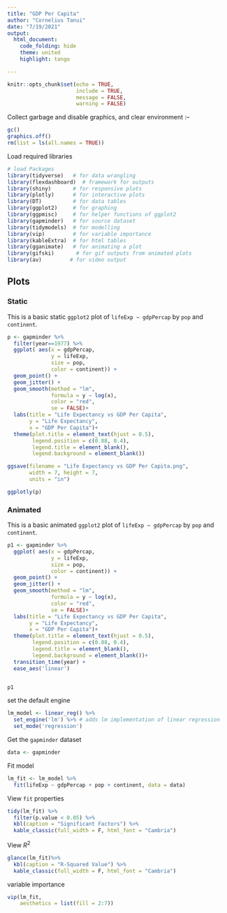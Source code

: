 ```yaml
---
title: "GDP Per Capita"
author: "Cornelius Tanui"
date: "7/19/2021"
output:
  html_document:
    code_folding: hide
    theme: united
    highlight: tango

---
```


```r
knitr::opts_chunk$set(echo = TRUE, 
                      include = TRUE, 
                      message = FALSE, 
                      warning = FALSE)
```

Collect garbage and disable graphics, and clear environment :-- 

```r
gc()
graphics.off()
rm(list = ls(all.names = TRUE))
```

Load required libraries 

```r
# load Packages
library(tidyverse)   # for data wrangling 
library(flexdashboard)  # framework for outputs
library(shiny)       # for responsive plots
library(plotly)      # for interactive plots 
library(DT)          # for data tables
library(ggplot2)     # for graphing 
library(ggpmisc)     # for helper functions of ggplot2
library(gapminder)   # for source dataset
library(tidymodels)  # for modelling  
library(vip)         # for variable importance
library(kableExtra)  # for html tables
library(gganimate)   # for animating a plot
library(gifski)       # for gif outputs from animated plots
library(av)         # for video output
```

## Plots {.tabset .tabset-pills}

### Static

This is a basic static `ggplot2` plot of `lifeExp ~ gdpPercap` by `pop` and `continent`. 

```r
p <- gapminder %>%
  filter(year==1977) %>%
  ggplot( aes(x = gdpPercap, 
              y = lifeExp, 
              size = pop, 
              color = continent)) +
  geom_point() +
  geom_jitter() + 
  geom_smooth(method = "lm",
              formula = y ~ log(x),
              color = "red",
              se = FALSE)+
  labs(title = "Life Expectancy vs GDP Per Capita",
       y = "Life Expectancy",
       x = "GDP Per Capita")+
  theme(plot.title = element_text(hjust = 0.5),
        legend.position = c(0.88, 0.4),
        legend.title = element_blank(),
        legend.background = element_blank())

ggsave(filename = "Life Expectancy vs GDP Per Capita.png",
       width = 7, height = 7,
       units = "in")

ggplotly(p)
```


### Animated

This is a basic animated `ggplot2` plot of `lifeExp ~ gdpPercap` by `pop` and `continent`. 

```r
p1 <- gapminder %>%
  ggplot( aes(x = gdpPercap, 
              y = lifeExp, 
              size = pop, 
              color = continent)) +
  geom_point() +
  geom_jitter() + 
  geom_smooth(method = "lm",
              formula = y ~ log(x),
              color = "red",
              se = FALSE)+
  labs(title = "Life Expectancy vs GDP Per Capita",
       y = "Life Expectancy",
       x = "GDP Per Capita")+
  theme(plot.title = element_text(hjust = 0.5),
        legend.position = c(0.88, 0.4),
        legend.title = element_blank(),
        legend.background = element_blank())+
  transition_time(year) +
  ease_aes('linear')


p1
```

set the default engine

```r
lm_model <- linear_reg() %>% 
  set_engine('lm') %>% # adds lm implementation of linear regression
  set_mode('regression')
```

Get the `gapminder` dataset

```r
data <- gapminder
```

Fit model

```r
lm_fit <- lm_model %>% 
  fit(lifeExp ~ gdpPercap + pop + continent, data = data)
```

View `fit` properties

```r
tidy(lm_fit) %>%
  filter(p.value < 0.05) %>%
  kbl(caption = "Significant Factors") %>%
  kable_classic(full_width = F, html_font = "Cambria")
```
  
View $R^2$ 

```r
glance(lm_fit)%>%
  kbl(caption = "R-Squared Value") %>%
  kable_classic(full_width = F, html_font = "Cambria")
```

variable importance

```r
vip(lm_fit, 
    aesthetics = list(fill = 2:7))
```
